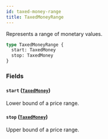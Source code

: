 ```yaml
---
id: taxed-money-range
title: TaxedMoneyRange
---
```


Represents a range of monetary values.

```graphql
type TaxedMoneyRange {
  start: TaxedMoney
  stop: TaxedMoney
}
```

### Fields

#### `start` ([`TaxedMoney`](../../../developer/api-reference/objects/taxed-money))

Lower bound of a price range.

#### `stop` ([`TaxedMoney`](../../../developer/api-reference/objects/taxed-money))

Upper bound of a price range.
